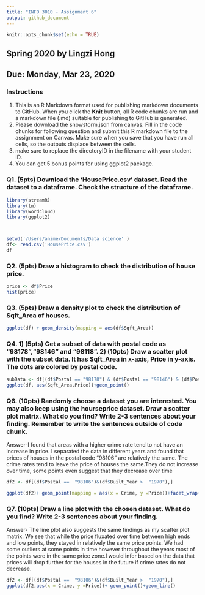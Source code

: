 ---
title: "INFO 3010 - Assignment 6"
output: github_document
---

```{r setup, include=FALSE}
knitr::opts_chunk$set(echo = TRUE)
```

## Spring 2020 by Lingzi Hong
## Due: Monday, Mar 23, 2020
### Instructions
1. This is an R Markdown format used for publishing markdown documents to GitHub. When you click the **Knit** button, all R code chunks are run and a markdown file (.md) suitable for publishing to GitHub is generated.
2. Please download the snowstorm.json from canvas. Fill in the code chunks for following question and submit this R markdown file to the assignment on Canvas. Make sure when you save that you have run all cells, so the outputs displace between the cells.
3. make sure to replace the directoryID in the filename with your student ID. 
4. You can get 5 bonus points for using ggplot2 package.


### Q1. (5pts) Download the 'HousePrice.csv' dataset. Read the dataset to a dataframe. Check the structure of the dataframe.
```{r}
library(streamR)
library(tm)
library(wordcloud)
library(ggplot2)



setwd('/Users/anime/Documents/Data science' )
df<- read.csv('HousePrice.csv')
df
```

### Q2. (5pts) Draw a histogram to check the distribution of house price.
```{r}
price <- df$Price
hist(price)

```

### Q3. (5pts) Draw a density plot to check the distribution of Sqft_Area of houses. 
```{r}
ggplot(df) + geom_density(mapping = aes(df$Sqft_Area))
```

### Q4. 1) (5pts) Get a subset of data with postal code as "98178","98146" and "98118".  2) (10pts) Draw a scatter plot with the subset data. It has Sqft_Area in x-axis, Price in y-axis. The dots are colored by postal code.  
```{r}

subData <- df[(df$Postal == "98178") & (df$Postal == "98146") & (df$Postal == "98118"),]
ggplot(df, aes(Sqft_Area,Price))+geom_point()
```


### Q6. (10pts) Randomly choose a dataset you are interested. You may also keep using the hourseprice dataset. Draw a scatter plot matrix. What do you find? Write 2-3 sentences about your finding. Remember to write the sentences outside of code chunk.

Answer-I found that areas with a higher crime rate tend to not have an increase in price. I separated the data in different years and found that prices of houses in the postal code "98106" are relatively the same. The crime rates tend to leave the price of houses the same.They do not increase over time, some points even suggest that they decrease over time

```{r}
df2 <- df[(df$Postal ==  "98106")&(df$Built_Year >  "1970"),]

ggplot(df2)+ geom_point(mapping = aes(x = Crime, y =Price))+facet_wrap(~Built_Year)


```

### Q7. (10pts) Draw a line plot with the chosen dataset. What do you find? Write 2-3 sentences about your finding.

Answer- The line plot also suggests the same findings as my scatter plot matrix. We see that while the price fluxated over time between high ends and low points, they stayed in relatively the same price points. We had some outliers at some points in time however throughout the years most of the points were in the same price zone.I would infer based on the data that prices will drop further for the houses in the future if crime rates do not decrease.
```{r}
df2 <- df[(df$Postal ==  "98106")&(df$Built_Year >  "1970"),]
ggplot(df2,aes(x = Crime, y =Price))+ geom_point()+geom_line()
```

